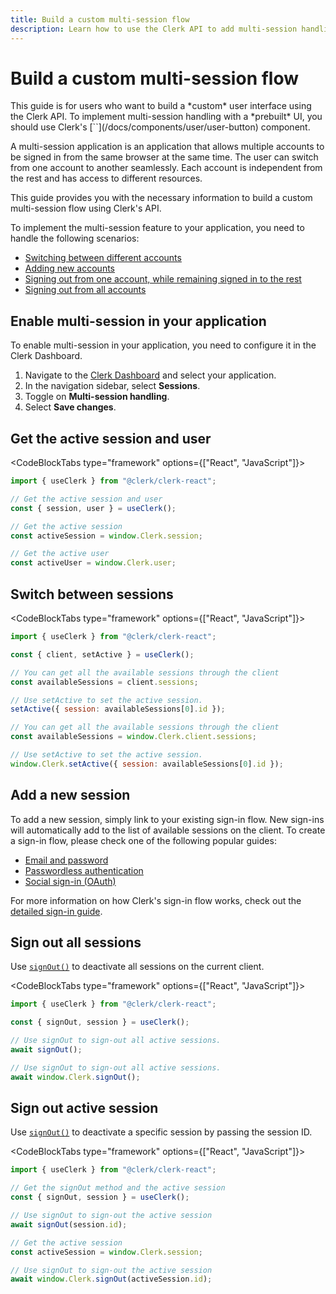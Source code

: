 ```yaml
---
title: Build a custom multi-session flow
description: Learn how to use the Clerk API to add multi-session handling to your application.
---
```


# Build a custom multi-session flow

<Callout type="warning">
  This guide is for users who want to build a *custom* user interface using the Clerk API. To implement multi-session handling with a *prebuilt* UI, you should use Clerk's [`<UserButton />`](/docs/components/user/user-button) component.
</Callout>

A multi-session application is an application that allows multiple accounts to be signed in from the same browser at the same time. The user can switch from one account to another seamlessly. Each account is independent from the rest and has access to different resources.

This guide provides you with the necessary information to build a custom multi-session flow using Clerk's API.

To implement the multi-session feature to your application, you need to handle the following scenarios:

- [Switching between different accounts](#switch-between-sessions)
- [Adding new accounts](#add-a-new-session)
- [Signing out from one account, while remaining signed in to the rest](#sign-out-active-session)
- [Signing out from all accounts](#sign-out-all-sessions)

## Enable multi-session in your application

To enable multi-session in your application, you need to configure it in the Clerk Dashboard.

1. Navigate to the [Clerk Dashboard](https://dashboard.clerk.com/last-active?path=sessions) and select your application.
2. In the navigation sidebar, select **Sessions**.
3. Toggle on **Multi-session handling**.
4. Select **Save changes**.

## Get the active session and user

<CodeBlockTabs type="framework" options={["React", "JavaScript"]}>
```jsx
import { useClerk } from "@clerk/clerk-react";

// Get the active session and user
const { session, user } = useClerk();
```

```js
// Get the active session
const activeSession = window.Clerk.session;

// Get the active user
const activeUser = window.Clerk.user;
```
</CodeBlockTabs>

## Switch between sessions

<CodeBlockTabs type="framework" options={["React", "JavaScript"]}>
```jsx
import { useClerk } from "@clerk/clerk-react";

const { client, setActive } = useClerk();

// You can get all the available sessions through the client
const availableSessions = client.sessions;

// Use setActive to set the active session.
setActive({ session: availableSessions[0].id });
```

```js
// You can get all the available sessions through the client
const availableSessions = window.Clerk.client.sessions;

// Use setActive to set the active session.
window.Clerk.setActive({ session: availableSessions[0].id });
```
</CodeBlockTabs>

## Add a new session

To add a new session, simply link to your existing sign-in flow. New sign-ins will automatically add to the list of available sessions on the client. To create a sign-in flow, please check one of the following popular guides:

- [Email and password](/docs/custom-flows/email-password)
- [Passwordless authentication](/docs/custom-flows/email-sms-otp)
- [Social sign-in (OAuth)](/docs/authentication/social-connections/oauth)

For more information on how Clerk's sign-in flow works, check out the [detailed sign-in guide](/docs/custom-flows/overview#sign-in-flow).

## Sign out all sessions

Use [`signOut()`](/docs/references/javascript/clerk/clerk#sign-out) to deactivate all sessions on the current client.

<CodeBlockTabs type="framework" options={["React", "JavaScript"]}>
```jsx
import { useClerk } from "@clerk/clerk-react";

const { signOut, session } = useClerk();

// Use signOut to sign-out all active sessions.
await signOut();
```

```js
// Use signOut to sign-out all active sessions.
await window.Clerk.signOut();
```
</CodeBlockTabs>

## Sign out active session

Use [`signOut()`](/docs/references/javascript/clerk/clerk#sign-out) to deactivate a specific session by passing the session ID.

<CodeBlockTabs type="framework" options={["React", "JavaScript"]}>
```jsx
import { useClerk } from "@clerk/clerk-react";

// Get the signOut method and the active session
const { signOut, session } = useClerk();

// Use signOut to sign-out the active session
await signOut(session.id);
```

```js
// Get the active session
const activeSession = window.Clerk.session;

// Use signOut to sign-out the active session
await window.Clerk.signOut(activeSession.id);
```
</CodeBlockTabs>
